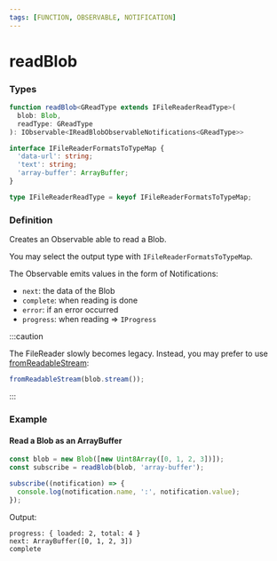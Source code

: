 ```yaml
---
tags: [FUNCTION, OBSERVABLE, NOTIFICATION]
---
```


# readBlob

### Types

```ts
function readBlob<GReadType extends IFileReaderReadType>(
  blob: Blob,
  readType: GReadType
): IObservable<IReadBlobObservableNotifications<GReadType>>
```

```ts
interface IFileReaderFormatsToTypeMap {
  'data-url': string;
  'text': string;
  'array-buffer': ArrayBuffer;
}

type IFileReaderReadType = keyof IFileReaderFormatsToTypeMap;
```


### Definition

Creates an Observable able to read a Blob.

You may select the output type with `IFileReaderFormatsToTypeMap`.

The Observable emits values in the form of Notifications:

- `next`: the data of the Blob
- `complete`: when reading is done
- `error`: if an error occurred
- `progress`: when reading => `IProgress`

:::caution

The FileReader slowly becomes legacy.
Instead, you may prefer to use [fromReadableStream](/docs/reference/from-readable-stream/):

```ts
fromReadableStream(blob.stream());
```

:::

### Example

#### Read a Blob as an ArrayBuffer

```ts
const blob = new Blob([new Uint8Array([0, 1, 2, 3])]);
const subscribe = readBlob(blob, 'array-buffer');

subscribe((notification) => {
  console.log(notification.name, ':', notification.value);
});
```

Output:

```text
progress: { loaded: 2, total: 4 }
next: ArrayBuffer([0, 1, 2, 3])
complete
```
